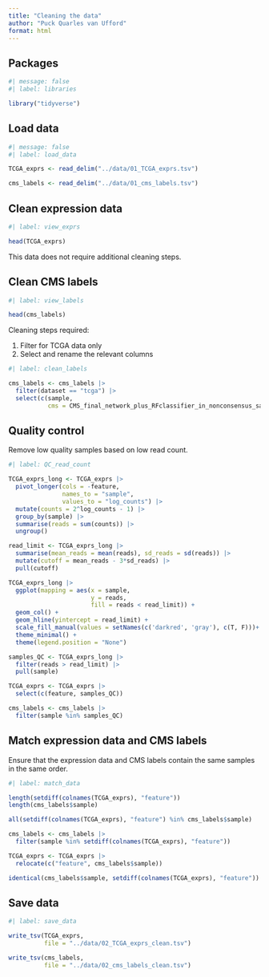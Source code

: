 ```yaml
---
title: "Cleaning the data"
author: "Puck Quarles van Ufford"
format: html
---
```


## Packages

```r
#| message: false
#| label: libraries

library("tidyverse")
```

## Load data

```r
#| message: false
#| label: load_data

TCGA_exprs <- read_delim("../data/01_TCGA_exprs.tsv")

cms_labels <- read_delim("../data/01_cms_labels.tsv")
```

## Clean expression data

```r
#| label: view_exprs

head(TCGA_exprs)
```

This data does not require additional cleaning steps.

## Clean CMS labels

```r
#| label: view_labels

head(cms_labels)
```

Cleaning steps required:

1.  Filter for TCGA data only
2.  Select and rename the relevant columns

```r
#| label: clean_labels

cms_labels <- cms_labels |> 
  filter(dataset == "tcga") |> 
  select(c(sample,
           cms = CMS_final_network_plus_RFclassifier_in_nonconsensus_samples))
```

## Quality control

Remove low quality samples based on low read count.

```r
#| label: QC_read_count

TCGA_exprs_long <- TCGA_exprs |> 
  pivot_longer(cols = -feature,
               names_to = "sample",
               values_to = "log_counts") |> 
  mutate(counts = 2^log_counts - 1) |> 
  group_by(sample) |> 
  summarise(reads = sum(counts)) |> 
  ungroup()

read_limit <- TCGA_exprs_long |> 
  summarise(mean_reads = mean(reads), sd_reads = sd(reads)) |> 
  mutate(cutoff = mean_reads - 3*sd_reads) |> 
  pull(cutoff)

TCGA_exprs_long |>   
  ggplot(mapping = aes(x = sample, 
                       y = reads,
                       fill = reads < read_limit)) +
  geom_col() + 
  geom_hline(yintercept = read_limit) +
  scale_fill_manual(values = setNames(c('darkred', 'gray'), c(T, F)))+
  theme_minimal() +
  theme(legend.position = "None")  

samples_QC <- TCGA_exprs_long |> 
  filter(reads > read_limit) |> 
  pull(sample)

TCGA_exprs <- TCGA_exprs |> 
  select(c(feature, samples_QC))

cms_labels <- cms_labels |> 
  filter(sample %in% samples_QC)
```

## Match expression data and CMS labels

Ensure that the expression data and CMS labels contain the same samples in the same order.

```r
#| label: match_data

length(setdiff(colnames(TCGA_exprs), "feature")) 
length(cms_labels$sample)

all(setdiff(colnames(TCGA_exprs), "feature") %in% cms_labels$sample)

cms_labels <- cms_labels |> 
  filter(sample %in% setdiff(colnames(TCGA_exprs), "feature"))

TCGA_exprs <- TCGA_exprs |> 
  relocate(c("feature", cms_labels$sample))

identical(cms_labels$sample, setdiff(colnames(TCGA_exprs), "feature"))
```

## Save data

```r
#| label: save_data

write_tsv(TCGA_exprs,
          file = "../data/02_TCGA_exprs_clean.tsv")

write_tsv(cms_labels,
          file = "../data/02_cms_labels_clean.tsv")
```
